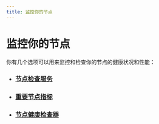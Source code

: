 ```yaml
---
title: 监控你的节点
---
```


# 监控你的节点

你有几个选项可以用来监控和检查你的节点的健康状况和性能：

- ### [节点检查服务](measure/node-inspection-service.mdx)
- ### [重要节点指标](measure/important-metrics.mdx)
- ### [节点健康检查器](measure/node-health-checker.mdx)
